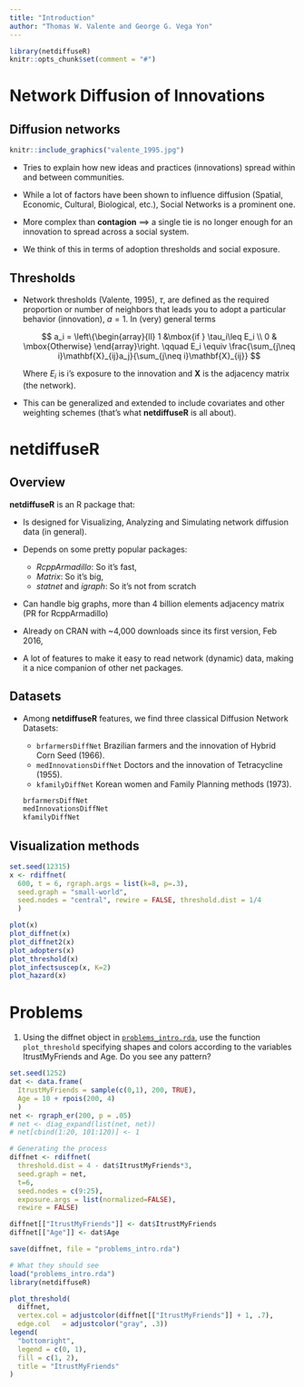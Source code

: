 ```yaml
---
title: "Introduction"
author: "Thomas W. Valente and George G. Vega Yon"
---
```


```r
library(netdiffuseR)
knitr::opts_chunk$set(comment = "#")

```


# Network Diffusion of Innovations

## Diffusion networks

```r
knitr::include_graphics("valente_1995.jpg")
```


*   Tries to explain how new ideas and practices (innovations) spread within and between
  communities.

*   While a lot of factors have been shown to influence diffusion (Spatial,
    Economic, Cultural, Biological, etc.), Social Networks is a prominent one.

*   More complex than __contagion__ $\implies$ a single tie is no longer enough
    for an innovation to spread across a social system.

*   We think of this in terms of adoption thresholds and social exposure.


## Thresholds

*   Network thresholds (Valente, 1995), $\tau$, are defined as the required proportion or number of neighbors that leads you to adopt a particular        behavior (innovation), $a=1$. In (very) general terms\pause
    
    $$
    a_i = \left\{\begin{array}{ll}
    1 &\mbox{if } \tau_i\leq E_i \\
    0 & \mbox{Otherwise}
    \end{array}\right. \qquad
    E_i \equiv \frac{\sum_{j\neq i}\mathbf{X}_{ij}a_j}{\sum_{j\neq i}\mathbf{X}_{ij}}
    $$
    
    Where $E_i$ is i's exposure to the innovation and $\mathbf{X}$ is the adjacency matrix (the network).

*   This can be generalized and extended to include covariates and other weighting schemes (that's what __netdiffuseR__ is all about).


# netdiffuseR

## Overview

__netdiffuseR__ is an R package that:

*   Is designed for Visualizing, Analyzing and Simulating network diffusion data (in general).

*   Depends on some pretty popular packages:

    *   _RcppArmadillo_: So it's fast,
    *   _Matrix_: So it's big,
    *   _statnet_ and _igraph_: So it's not from scratch

*   Can handle big graphs, more than 4 billion elements adjacency matrix (PR for RcppArmadillo)

*   Already on CRAN with ~4,000 downloads since its first version, Feb 2016,

*   A lot of features to make it easy to read network (dynamic) data, making it a nice companion of other net packages.


## Datasets

-   Among __netdiffuseR__ features, we find three classical Diffusion Network Datasets:
    
    - `brfarmersDiffNet` Brazilian farmers and the innovation of Hybrid Corn Seed (1966).
    - `medInnovationsDiffNet` Doctors and the innovation of Tetracycline (1955).
    - `kfamilyDiffNet` Korean women and Family Planning methods (1973).
    
    ```r
    brfarmersDiffNet
    medInnovationsDiffNet
    kfamilyDiffNet
    ```

## Visualization methods

```r
set.seed(12315)
x <- rdiffnet(
  600, t = 6, rgraph.args = list(k=8, p=.3),
  seed.graph = "small-world",
  seed.nodes = "central", rewire = FALSE, threshold.dist = 1/4
  )

plot(x)
plot_diffnet(x)
plot_diffnet2(x)
plot_adopters(x)
plot_threshold(x)
plot_infectsuscep(x, K=2)
plot_hazard(x)
```


# Problems

1.  Using the diffnet object in [`problems_intro.rda`](problems_intro.rda), use the function `plot_threshold` specifying
    shapes and colors according to the variables ItrustMyFriends and Age. Do you see any pattern?

```r
set.seed(1252)
dat <- data.frame(
  ItrustMyFriends = sample(c(0,1), 200, TRUE),
  Age = 10 + rpois(200, 4)
  )
net <- rgraph_er(200, p = .05)
# net <- diag_expand(list(net, net))
# net[cbind(1:20, 101:120)] <- 1 

# Generating the process
diffnet <- rdiffnet(
  threshold.dist = 4 - dat$ItrustMyFriends*3,
  seed.graph = net,
  t=6,
  seed.nodes = c(9:25),
  exposure.args = list(normalized=FALSE),
  rewire = FALSE)

diffnet[["ItrustMyFriends"]] <- dat$ItrustMyFriends
diffnet[["Age"]] <- dat$Age

save(diffnet, file = "problems_intro.rda")
```

```r
# What they should see
load("problems_intro.rda")
library(netdiffuseR)

plot_threshold(
  diffnet,
  vertex.col = adjustcolor(diffnet[["ItrustMyFriends"]] + 1, .7),
  edge.col   = adjustcolor("gray", .3))
legend(
  "bottomright",
  legend = c(0, 1),
  fill = c(1, 2),
  title = "ItrustMyFriends"
)
```

  


